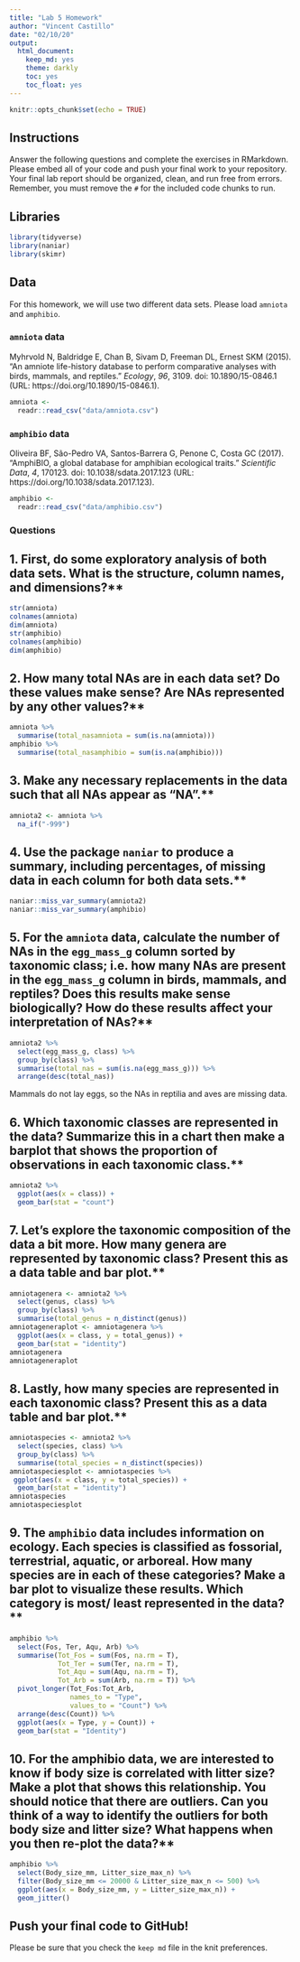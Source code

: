 ```yaml
---
title: "Lab 5 Homework"
author: "Vincent Castillo"
date: "02/10/20"
output:
  html_document:
    keep_md: yes
    theme: darkly
    toc: yes
    toc_float: yes
---
```


```r
knitr::opts_chunk$set(echo = TRUE)
```

## Instructions
Answer the following questions and complete the exercises in RMarkdown. Please embed all of your code and push your final work to your repository. Your final lab report should be organized, clean, and run free from errors. Remember, you must remove the `#` for the included code chunks to run.  

## Libraries
```r
library(tidyverse)
library(naniar)
library(skimr)
```

## Data
For this homework, we will use two different data sets. Please load `amniota` and `amphibio`.  

### `amniota` data
Myhrvold N, Baldridge E, Chan B, Sivam D, Freeman DL, Ernest SKM (2015). “An amniote life-history
database to perform comparative analyses with birds, mammals, and reptiles.” _Ecology_, *96*, 3109.
doi: 10.1890/15-0846.1 (URL: https://doi.org/10.1890/15-0846.1).
```r
amniota <- 
  readr::read_csv("data/amniota.csv")
```

### `amphibio` data
Oliveira BF, São-Pedro VA, Santos-Barrera G, Penone C, Costa GC (2017). “AmphiBIO, a global database
for amphibian ecological traits.” _Scientific Data_, *4*, 170123. doi: 10.1038/sdata.2017.123 (URL:
https://doi.org/10.1038/sdata.2017.123).
```r
amphibio <- 
  readr::read_csv("data/amphibio.csv")
```

### Questions  

## 1. First, do some exploratory analysis of both data sets. What is the structure, column names, and dimensions?**  

```r
str(amniota)
colnames(amniota)
dim(amniota)
str(amphibio)
colnames(amphibio)
dim(amphibio)
```


## 2. How many total NAs are in each data set? Do these values make sense? Are NAs represented by any other values?**   

```r
amniota %>%
  summarise(total_nasamniota = sum(is.na(amniota)))
amphibio %>%
  summarise(total_nasamphibio = sum(is.na(amphibio)))
```


## 3. Make any necessary replacements in the data such that all NAs appear as "NA".** 

```r
amniota2 <- amniota %>%
  na_if("-999")
```

## 4. Use the package `naniar` to produce a summary, including percentages, of missing data in each column for both data sets.**  

```r
naniar::miss_var_summary(amniota2)
naniar::miss_var_summary(amphibio)
```

## 5. For the `amniota` data, calculate the number of NAs in the `egg_mass_g` column sorted by taxonomic class; i.e. how many NAs are present in the `egg_mass_g` column in birds, mammals, and reptiles? Does this results make sense biologically? How do these results affect your interpretation of NAs?**  

```r
amniota2 %>%
  select(egg_mass_g, class) %>%
  group_by(class) %>%
  summarise(total_nas = sum(is.na(egg_mass_g))) %>%
  arrange(desc(total_nas))
```

Mammals do not lay eggs, so the NAs in reptilia and aves are missing data.

## 6. Which taxonomic classes are represented in the data? Summarize this in a chart then make a barplot that shows the proportion of observations in each taxonomic class.**

```r
amniota2 %>%
  ggplot(aes(x = class)) +
  geom_bar(stat = "count")
```

## 7. Let's explore the taxonomic composition of the data a bit more. How many genera are represented by taxonomic class? Present this as a data table and bar plot.**

```r
amniotagenera <- amniota2 %>%
  select(genus, class) %>%
  group_by(class) %>%
  summarise(total_genus = n_distinct(genus))
amniotageneraplot <- amniotagenera %>% 
  ggplot(aes(x = class, y = total_genus)) +
  geom_bar(stat = "identity")
amniotagenera
amniotageneraplot
```

## 8. Lastly, how many species are represented in each taxonomic class? Present this as a data table and bar plot.**

```r
amniotaspecies <- amniota2 %>%
  select(species, class) %>%
  group_by(class) %>%
  summarise(total_species = n_distinct(species))
amniotaspeciesplot <- amniotaspecies %>% 
 ggplot(aes(x = class, y = total_species)) +
  geom_bar(stat = "identity")
amniotaspecies
amniotaspeciesplot
```

## 9. The `amphibio` data includes information on ecology. Each species is classified as fossorial, terrestrial, aquatic, or arboreal. How many species are in each of these categories? Make a bar plot to visualize these results. Which category is most/ least represented in the data?**

```r
amphibio %>%
  select(Fos, Ter, Aqu, Arb) %>%
  summarise(Tot_Fos = sum(Fos, na.rm = T),
            Tot_Ter = sum(Ter, na.rm = T),
            Tot_Aqu = sum(Aqu, na.rm = T),
            Tot_Arb = sum(Arb, na.rm = T)) %>%
  pivot_longer(Tot_Fos:Tot_Arb,
               names_to = "Type",
               values_to = "Count") %>%
  arrange(desc(Count)) %>%
  ggplot(aes(x = Type, y = Count)) +
  geom_bar(stat = "Identity")
```

## 10. For the amphibio data, we are interested to know if body size is correlated with litter size? Make a plot that shows this relationship. You should notice that there are outliers. Can you think of a way to identify the outliers for both body size and litter size? What happens when you then re-plot the data?**

```r
amphibio %>%
  select(Body_size_mm, Litter_size_max_n) %>%
  filter(Body_size_mm <= 20000 & Litter_size_max_n <= 500) %>%
  ggplot(aes(x = Body_size_mm, y = Litter_size_max_n)) +
  geom_jitter()
```


## Push your final code to GitHub!
Please be sure that you check the `keep md` file in the knit preferences. 